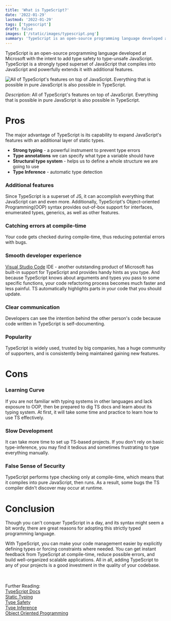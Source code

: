 ```yaml
---
title: 'What is TypeScript?'
date: '2022-01-29'
lastmod: '2022-01-29'
tags: ['typescript']
draft: false
images: ['/static/images/typescript.png']
summary: 'TypeScript is an open-source programming language developed at Microsoft.'
---
```


TypeScript is an open-source programming language developed at Microsoft with the intent to add type safety to type-unsafe JavaScript.
TypeScript is a strongly typed superset of JavaScript that compiles into JavaScript and powerfully extends it with additional features.

<Image
  alt="All of TypeScript's features on top of JavaScript. Everything that is possible in pure JavaScript is
also possible in TypeScript."
  src="/static/images/ts-js.png"
  width={300}
  height={300}
/>

_Description_: All of TypeScript's features on top of JavaScript. Everything that is possible in pure JavaScript is
also possible in TypeScript.

# Pros

The major advantage of TypeScript is its capability to expand JavaScript's features with an additional layer of static types.

- **Strong typing** - a powerful instrument to prevent type errors
- **Type annotations** we can specify what type a variable should have
- **Structural type system** - helps us to define a whole structure we are going to use
- **Type Inference** - automatic type detection

### Additional features

Since TypeScript is a superset of JS, it can accomplish everything that JavaScript can and even more. Additionally, TypeScript's Object-oriented Programming(OOP) syntax provides out-of-box support for interfaces, enumerated types, generics, as well as other features.

### Catching errors at compile-time

Your code gets checked during compile-time, thus reducing potential errors with bugs.

### Smooth developer experience

[Visual Studio Code](https://code.visualstudio.com/) IDE - another outstanding product of Microsoft has built-in support for TypeScript and provides handy hints as you type. And because TypeScript knows about arguments and types you pass to some specific functions, your code refactoring process becomes much faster and less painful. TS automatically highlights parts in your code that you should update.

### Clear communication

Developers can see the intention behind the other person's code because code written in TypeScript is self-documenting.

### Popularity

TypeScript is widely used, trusted by big companies, has a huge community of supporters, and is consistently being maintained gaining new features.

# Cons

### Learning Curve

If you are not familiar with typing systems in other languages and lack exposure to OOP, then be prepared to dig TS docs and learn about its typing system. At first, it will take some time and practice to learn how to use TS effectively.

### Slow Development

It can take more time to set up TS-based projects. If you don't rely on basic type-inference, you may find it tedious and sometimes frustrating to type everything manually.

### False Sense of Security

TypeScript performs type checking only at compile-time, which means that it compiles into pure JavaScript, then runs. As a result, some bugs the TS compiler didn't discover may occur at runtime.

# Conclusion

Though you can't conquer TypeScript in a day, and its syntax might seem a bit wordy, there are great reasons for adopting this strictly typed programming language.

With TypeScript, you can make your code management easier by explicitly defining types or forcing constraints where needed. You can get instant feedback from TypeScript at compile-time, reduce possible errors, and build well-organized scalable applications. All in all, adding TypeScript to any of your projects is a good investment in the quality of your codebase.

\
\
Further Reading:\
[TypeScript Docs](https://www.typescriptlang.org/docs/)\
[Static Typing](https://developer.mozilla.org/en-US/docs/Glossary/Static_typing)\
[Type Safety](https://en.wikipedia.org/wiki/Type_safety)\
[Type Inference](https://en.wikipedia.org/wiki/Type_inference)\
[Object Oriented Programming](https://en.wikipedia.org/wiki/Object-oriented_programming)
